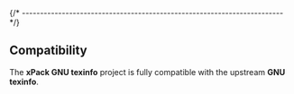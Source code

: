 
{/* ------------------------------------------------------------------------ */}

## Compatibility

The **xPack GNU texinfo** project is fully compatible with the upstream
**GNU texinfo**.
